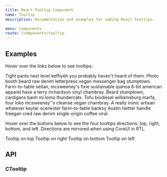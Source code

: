 ```yaml
---
title: React Tooltip Component
name: Tooltip
description: Documentation and examples for adding React Tooltips.

menu: Components
route: /components/tooltip
---
```




## Examples

Hover over the links below to see tooltips:

<Playground>
  <p className="text-medium-emphasis">
    Tight pants next level keffiyeh
    <CTooltip content="Tooltip text">
      <CLink> you probably </CLink>
    </CTooltip>
      haven't heard of them.
    Photo booth beard raw denim letterpress vegan messenger
    bag stumptown. Farm-to-table seitan, mcsweeney's fixie
    sustainable quinoa 8-bit american apparel
    <CTooltip content="Tooltip text">
      <CLink> have a </CLink>
    </CTooltip>
    terry richardson vinyl chambray. Beard stumptown,
    cardigans banh mi lomo thundercats. Tofu biodiesel
    williamsburg marfa, four loko mcsweeney''s cleanse
    vegan chambray. A really ironic artisan
    <CTooltip content="Tooltip text">
      <CLink> whatever keytar </CLink>
    </CTooltip>
    scenester farm-to-table banksy Austin
    <CTooltip content="Tooltip text">
      <CLink> twitter handle </CLink>
    </CTooltip>
    freegan cred raw denim single-origin coffee viral.
  </p>
</Playground>

Hover over the buttons below to see the four tooltips directions: top, right, bottom, and left. Directions are mirrored when using CoreUI in RTL.

<Playground>
  <CTooltip
    content="Vivamus sagittis lacus vel augue laoreet rutrum faucibus."
    placement="top"
  >
    <CButton color="secondary">Tooltip on top</CButton>
  </CTooltip>
  <CTooltip
    content="Vivamus sagittis lacus vel augue laoreet rutrum faucibus."
    placement="end"
  >
    <CButton color="secondary">Tooltip on right</CButton>
  </CTooltip>
  <CTooltip
    content="Vivamus sagittis lacus vel augue laoreet rutrum faucibus."
    placement="bottom"
  >
    <CButton color="secondary">Tooltip on bottom</CButton>
  </CTooltip>
  <CTooltip
    content="Vivamus sagittis lacus vel augue laoreet rutrum faucibus."
    placement="start"
  >
    <CButton color="secondary">Tooltip on left</CButton>
  </CTooltip>
</Playground>

## API

### CTooltip

<Props of={CTooltip} />